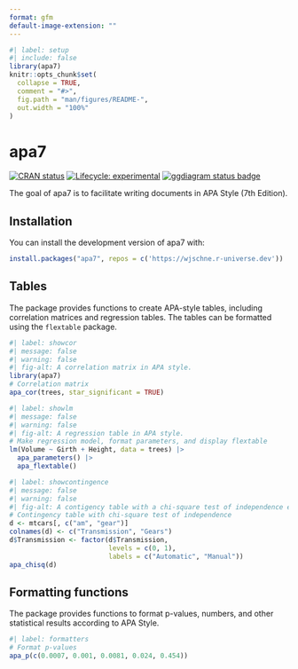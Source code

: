 ```yaml
---
format: gfm
default-image-extension: ""
---
```


<!-- README.md is generated from README.Rmd. Please edit that file -->

```r
#| label: setup
#| include: false
library(apa7)
knitr::opts_chunk$set(
  collapse = TRUE,
  comment = "#>",
  fig.path = "man/figures/README-",
  out.width = "100%"
)
```

# apa7

<!-- badges: start -->
[![CRAN status](https://www.r-pkg.org/badges/version/apa7)](https://CRAN.R-project.org/package=apa7)
[![Lifecycle: experimental](https://img.shields.io/badge/lifecycle-experimental-orange.svg)](https://lifecycle.r-lib.org/articles/stages.html#experimental)
[![ggdiagram status badge](https://wjschne.r-universe.dev/apa7/badges/version)](https://wjschne.r-universe.dev/apa7)
<!-- badges: end -->

The goal of apa7 is to facilitate writing documents in APA Style (7th Edition).

## Installation

You can install the development version of apa7 with:

``` r
install.packages("apa7", repos = c('https://wjschne.r-universe.dev'))
```

## Tables

The package provides functions to create APA-style tables, including correlation matrices and regression tables. The tables can be formatted using the `flextable` package.

```r
#| label: showcor
#| message: false
#| warning: false
#| fig-alt: A correlation matrix in APA style.
library(apa7)
# Correlation matrix 
apa_cor(trees, star_significant = TRUE)

```


```r
#| label: showlm
#| message: false
#| warning: false
#| fig-alt: A regression table in APA style.
# Make regression model, format parameters, and display flextable
lm(Volume ~ Girth + Height, data = trees) |> 
  apa_parameters() |> 
  apa_flextable()
```

```r
#| label: showcontingence
#| message: false
#| warning: false
#| fig-alt: A contigency table with a chi-square test of independence e in APA style.
# Contingency table with chi-square test of independence
d <- mtcars[, c("am", "gear")]
colnames(d) <- c("Transmission", "Gears")
d$Transmission <- factor(d$Transmission, 
                         levels = c(0, 1), 
                         labels = c("Automatic", "Manual"))
apa_chisq(d)
```


## Formatting functions

The package provides functions to format p-values, numbers, and other statistical results according to APA Style.

```r
#| label: formatters
# Format p-values
apa_p(c(0.0007, 0.001, 0.0081, 0.024, 0.454))
```


